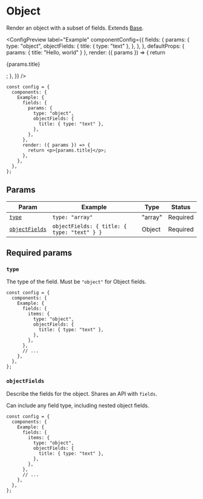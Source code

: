 
# Object

Render an object with a subset of fields. Extends [Base](base).

<ConfigPreview
  label="Example"
  componentConfig={{
    fields: {
      params: {
        type: "object",
        objectFields: {
          title: { type: "text" },
        },
      },
    },
    defaultProps: { params: { title: "Hello, world" } },
    render: ({ params }) => {
      return <p>{params.title}</p>;
    },
  }}
/>

```tsx showLineNumbers copy {5-10}
const config = {
  components: {
    Example: {
      fields: {
        params: {
          type: "object",
          objectFields: {
            title: { type: "text" },
          },
        },
      },
      render: ({ params }) => {
        return <p>{params.title}</p>;
      },
    },
  },
};
```

## Params

| Param                           | Example                                     | Type    | Status   |
| ------------------------------- | ------------------------------------------- | ------- | -------- |
| [`type`](#type)                 | `type: "array"`                             | "array" | Required |
| [`objectFields`](#objectfields) | `objectFields: { title: { type: "text" } }` | Object  | Required |

## Required params

### `type`

The type of the field. Must be `"object"` for Object fields.

```tsx showLineNumbers copy {6}
const config = {
  components: {
    Example: {
      fields: {
        items: {
          type: "object",
          objectFields: {
            title: { type: "text" },
          },
        },
      },
      // ...
    },
  },
};
```

### `objectFields`

Describe the fields for the object. Shares an API with `fields`.

Can include any field type, including nested object fields.

```tsx showLineNumbers copy {7-9}
const config = {
  components: {
    Example: {
      fields: {
        items: {
          type: "object",
          objectFields: {
            title: { type: "text" },
          },
        },
      },
      // ...
    },
  },
};
```
